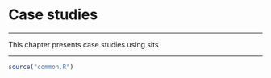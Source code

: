# Case studies

---

This chapter presents case studies using sits

---

```r
source("common.R")
```


